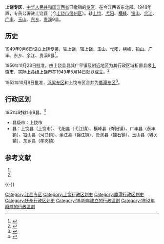 {{Infobox Former Subdivision
|native_name = 
|conventional_long_name = 上饶专区
|common_name = 上饶专署
|subdivision = [[专区|专区]]
|nation = {{CHN}}[[江西省|江西省]]
|year_start = 1949年
|event_start = 
|date_start = 9月6日
|year_end = 1952年
|event_end = 
|date_end = 10月8日
|p1 = 江西省 (中華民國)#行政督察區
|flag_p1 = Flag_of_the_Republic_of_China.svg
|p2 = 江西省 (中華民國)#行政督察區
|flag_p2 = Flag_of_the_Republic_of_China.svg
|s1 = 鹰潭专区
|flag_s1 = Flag of the People's Republic of China.svg
|image_flag = 
|image_coat = 
|image_map = 
|image_map_caption = 
|capital = [[上饶县|上饶县]]<small>1949.9.6–1950.11.23</small><br />县级[[上饶市_(县级)|上饶市]]<small>1950.11.23–1952.10.8</small>
|common_languages       = [[赣语|赣语]]
|stat_year1             = 
|stat_area1             = 
|stat_pop1              = 
|today = 地级[[景德镇市|景德镇市]]、地级[[上饶市|上饶市]]、地级[[鹰潭市|鹰潭市]]
}}
'''上饶专区'''，[[中华人民共和国|中华人民共和国]][[江西省|江西省]]已撤销的[[专区|专区]]，在今江西省东北部。1949年置，专员公署驻上饶县（今[[上饶市|上饶市]][[信州区|信州区]]）。辖[[上饶县|上饶]]、[[弋阳县|弋阳]]、[[横峰县|横峰]]、[[铅山县|铅山]]、[[余江县|余江]]、[[广丰县|广丰]]、[[玉山县|玉山]]、[[东乡县|东乡]]、[[贵溪县|贵溪]]9县。

== 历史 ==
1949年9月6日设立上饶专署，驻上饶，辖上饶、玉山、弋阳、横峰、铅山、广丰、东乡、余江、贵溪9县<ref>{{Cite web |url=http://www.xzqh.org/html/show/jx/10361.html |title=1949年江西省行政区划 |access-date=2015-04-25 |archive-url=https://web.archive.org/web/20141030024959/http://www.xzqh.org/html/show/jx/10361.html |archive-date=2014-10-30 |dead-url=yes }}</ref>。

1950年11月23日批准，由上饶县县城广平镇及附近地区为其行政区域析置县级[[上饶市_(县级)|上饶市]]，实际上县级上饶市在1949年5月14日就以成立。<ref>{{Cite web |url=http://www.xzqh.org/html/show/jx/10362.html |title=1950年江西省行政区划 |accessdate=2015-04-25 |archive-date=2020-09-23 |archive-url=https://web.archive.org/web/20200923131513/http://www.xzqh.org/html/show/jx/10362.html |dead-url=no }}</ref>

1952年10月8日批准，[[浮梁专区|浮梁专区]]和上饶专区合并为[[鹰潭专区|鹰潭专区]]<ref>{{Cite web |url=http://www.xzqh.org/html/show/jx/10364.html |title=1952年江西省行政区划 |accessdate=2015-04-25 |archive-date=2016-03-08 |archive-url=https://web.archive.org/web/20160308041806/http://www.xzqh.org/html/show/jx/10364.html |dead-url=no }}</ref>。

== 行政区划 ==
1951年时辖1市9县。<ref>{{Cite web |url=http://www.xzqh.org/html/show/jx/10363.html |title=1951年江西省行政区划 |accessdate=2015-04-25 |archive-date=2016-03-09 |archive-url=https://web.archive.org/web/20160309121932/http://www.xzqh.org/html/show/jx/10363.html |dead-url=no }}</ref>
* 县级市：上饶市
* 县：上饶县（上饶市）、弋阳县（弋江镇）、横峰县（岑阳镇）、广丰县（永丰镇）、铅山县（河口镇）、余江县（锦江镇）、贵溪县（雄石镇）、玉山县（城关镇）、东乡县（孝岗镇）

== 参考文献 ==
{{reflist}}
# {{Cite book | author = 戴均良等 | title = 《中国古今地名大词典》 | location = 上海 | publisher = 上海辞书出版社 | date = 2005 | language = zh-hans }}
# {{Cite book | author = 史为乐 | title = 《中华人民共和国政区沿革（1949-2002）》 | location = 北京 | publisher = 人民出版社 | date = 2006 | language = zh-hans }}

{{-}}
{{start box}}
{{s-before|[[江西省_(中華民國)#行政督察區|第六区 (1958年12月8日–1970年)]]|不含余干、万年2县}}
{{s-title|rows=2|上饶专区 (1949年9月6日–1952年10月8日)}}
{{s-after|rows=2|[[鹰潭专区|鹰潭专区 (1952年10月8日–12月6日)]]}}
{{s-before|[[江西省_(中華民國)#行政督察區|第七区 (1949年9月6日–1952年10月8日)]]|只含东乡县}}
{{end box}}

[[Category:江西专区|Category:江西专区]]
[[Category:上饶行政区划史|Category:上饶行政区划史]]
[[Category:鹰潭行政区划史|Category:鹰潭行政区划史]]
[[Category:抚州行政区划史|Category:抚州行政区划史]]
[[Category:1949年建立的行政區劃|Category:1949年建立的行政區劃]]
[[Category:1952年廢除的行政區劃|Category:1952年廢除的行政區劃]]